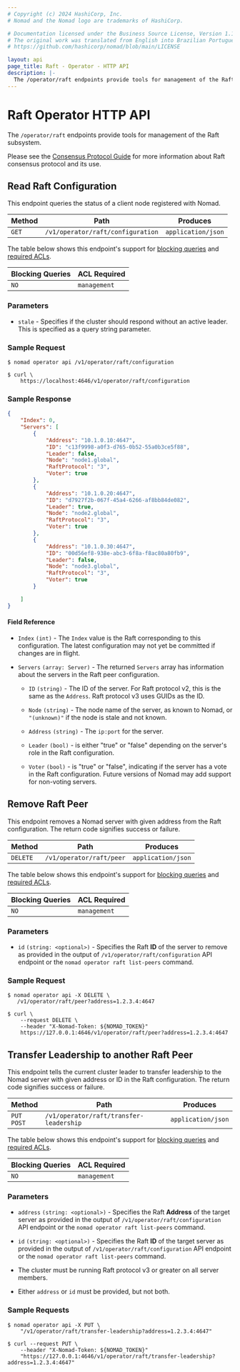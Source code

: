 ```yaml
---
# Copyright (c) 2024 HashiCorp, Inc.
# Nomad and the Nomad logo are trademarks of HashiCorp.

# Documentation licensed under the Business Source License, Version 1.1.
# The original work was translated from English into Brazilian Portuguese.
# https://github.com/hashicorp/nomad/blob/main/LICENSE

layout: api
page_title: Raft - Operator - HTTP API
description: |-
  The /operator/raft endpoints provide tools for management of the Raft subsystem.
---
```


# Raft Operator HTTP API

The `/operator/raft` endpoints provide tools for management of the Raft subsystem.

Please see the [Consensus Protocol Guide] for more information about Raft consensus protocol and its use.

## Read Raft Configuration

This endpoint queries the status of a client node registered with Nomad.

| Method | Path                              | Produces           |
| ------ | --------------------------------- | ------------------ |
| `GET`  | `/v1/operator/raft/configuration` | `application/json` |

The table below shows this endpoint's support for
[blocking queries](/nomad/api-docs#blocking-queries) and
[required ACLs](/nomad/api-docs#acls).

| Blocking Queries | ACL Required |
| ---------------- | ------------ |
| `NO`             | `management` |

### Parameters

- `stale` - Specifies if the cluster should respond without an active leader.
  This is specified as a query string parameter.

### Sample Request

<Tabs>
<Tab heading="Nomad CLI">

```shell-session
$ nomad operator api /v1/operator/raft/configuration
```

</Tab>
<Tab heading="curl">

```shell-session
$ curl \
    https://localhost:4646/v1/operator/raft/configuration
```

</Tab>
</Tabs>

### Sample Response

```json
{
    "Index": 0,
    "Servers": [
        {
            "Address": "10.1.0.10:4647",
            "ID": "c13f9998-a0f3-d765-0b52-55a0b3ce5f88",
            "Leader": false,
            "Node": "node1.global",
            "RaftProtocol": "3",
            "Voter": true
        },
        {
            "Address": "10.1.0.20:4647",
            "ID": "d7927f2b-067f-45a4-6266-af8bb84de082",
            "Leader": true,
            "Node": "node2.global",
            "RaftProtocol": "3",
            "Voter": true
        },
        {
            "Address": "10.1.0.30:4647",
            "ID": "00d56ef8-938e-abc3-6f8a-f8ac80a80fb9",
            "Leader": false,
            "Node": "node3.global",
            "RaftProtocol": "3",
            "Voter": true
        }

    ]
}
```

#### Field Reference

- `Index` `(int)` - The `Index` value is the Raft corresponding to this
  configuration. The latest configuration may not yet be committed if changes
  are in flight.

- `Servers` `(array: Server)` - The returned `Servers` array has information
  about the servers in the Raft peer configuration.

  - `ID` `(string)` - The ID of the server. For Raft protocol v2, this is the
    same as the `Address`. Raft protocol v3 uses GUIDs as the ID.

  - `Node` `(string)` - The node name of the server, as known to Nomad, or
    `"(unknown)"` if the node is stale and not known.

  - `Address` `(string)` - The `ip:port` for the server.

  - `Leader` `(bool)` - is either "true" or "false" depending on the server's
    role in the Raft configuration.

  - `Voter` `(bool)` - is "true" or "false", indicating if the server has a vote
    in the Raft configuration. Future versions of Nomad may add support for
    non-voting servers.

## Remove Raft Peer

This endpoint removes a Nomad server with given address from the Raft
configuration. The return code signifies success or failure.

| Method   | Path                     | Produces           |
| -------- | ------------------------ | ------------------ |
| `DELETE` | `/v1/operator/raft/peer` | `application/json` |

The table below shows this endpoint's support for
[blocking queries](/nomad/api-docs#blocking-queries) and
[required ACLs](/nomad/api-docs#acls).

| Blocking Queries | ACL Required |
| ---------------- | ------------ |
| `NO`             | `management` |

### Parameters

- `id` `(string: <optional>)` - Specifies the Raft **ID** of the server to
  remove as provided in the output of `/v1/operator/raft/configuration`
  API endpoint or the `nomad operator raft list-peers` command.

### Sample Request


<Tabs>
<Tab heading="Nomad CLI">

```shell-session
$ nomad operator api -X DELETE \
   /v1/operator/raft/peer?address=1.2.3.4:4647
```

</Tab>
<Tab heading="curl">

```shell-session
$ curl \
    --request DELETE \
    --header "X-Nomad-Token: ${NOMAD_TOKEN}"
    https://127.0.0.1:4646/v1/operator/raft/peer?address=1.2.3.4:4647
```

</Tab>
</Tabs>

## Transfer Leadership to another Raft Peer

This endpoint tells the current cluster leader to transfer leadership
to the Nomad server with given address or ID in the Raft
configuration. The return code signifies success or failure.

| Method              | Path                                    | Produces           |
| ------------------- | --------------------------------------- | ------------------ |
| `PUT` <br /> `POST` | `/v1/operator/raft/transfer-leadership` | `application/json` |

The table below shows this endpoint's support for
[blocking queries](/nomad/api-docs#blocking-queries) and
[required ACLs](/nomad/api-docs#acls).

| Blocking Queries | ACL Required |
| ---------------- | ------------ |
| `NO`             | `management` |

### Parameters

- `address` `(string: <optional>)` - Specifies the Raft **Address** of the
  target server as provided in the output of `/v1/operator/raft/configuration`
  API endpoint or the `nomad operator raft list-peers` command.

- `id` `(string: <optional>)` - Specifies the Raft **ID** of the target server
  as provided in the output of `/v1/operator/raft/configuration` API endpoint or
  the `nomad operator raft list-peers` command.

<Note>

- The cluster must be running Raft protocol v3 or greater on all server members.

- Either `address` or `id` must be provided, but not both.

</Note>

### Sample Requests

<Tabs>
<Tab heading="Nomad CLI">

```shell-session
$ nomad operator api -X PUT \
    "/v1/operator/raft/transfer-leadership?address=1.2.3.4:4647"
```

</Tab>
<Tab heading="curl">

```shell-session
$ curl --request PUT \
    --header "X-Nomad-Token: ${NOMAD_TOKEN}"
    "https://127.0.0.1:4646/v1/operator/raft/transfer-leadership?address=1.2.3.4:4647"
```

</Tab>
</Tabs>

[consensus protocol guide]: /nomad/docs/architecture/cluster/consensus
